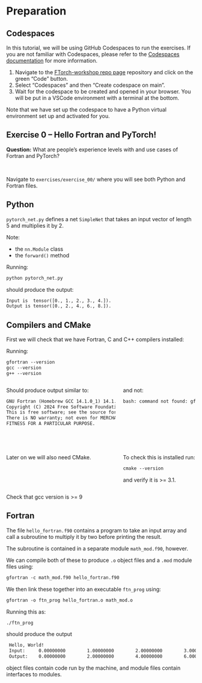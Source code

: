 # Preparation

## Codespaces

In this tutorial, we will be using GitHub Codespaces to run the exercises.
If you are not familiar with Codespaces, please refer to the
[Codespaces documentation](https://docs.github.com/en/codespaces) for more information.

:::{.fragment}
1. Navigate to the
   [FTorch-workshop repo page](https://github.com/Cambridge-ICCS/FTorch-workshop)
   repository and click on the green "Code" button.
2. Select "Codespaces" and then "Create codespace on main".
3. Wait for the codespace to be created and opened in your browser. You will be put in a
   VSCode environment with a terminal at the bottom.
:::

:::{.fragment}
Note that we have set up the codespace to have a Python virtual environment set up and
activated for you.
:::

## Exercise 0 -- Hello Fortran and PyTorch!

:::{.fragment}
**Question:** What are people's experience levels with and use cases of Fortran and PyTorch?
:::
\

:::{.fragment}
Navigate to `exercises/exercise_00/` where you will see both Python and
Fortran files.
:::

## Python

`pytorch_net.py` defines a net `SimpleNet` that takes an input vector of length 5
and multiplies it by 2.

Note:

  - the `nn.Module` class
  - the `forward()` method

Running:
```default
python pytorch_net.py
```

should produce the output:
```default
Input is  tensor([0., 1., 2., 3., 4.]).
Output is tensor([0., 2., 4., 6., 8.]).
```


## Compilers and CMake

First we will check that we have Fortran, C and C++ compilers installed:

Running:
```default
gfortran --version
gcc --version
g++ --version
```
::::{.columns}
:::{.column width=60%}
Should produce output similar to:
```default
GNU Fortran (Homebrew GCC 14.1.0_1) 14.1.0
Copyright (C) 2024 Free Software Foundation, Inc.
This is free software; see the source for copying conditions.
There is NO warranty; not even for MERCHANTABILITY or
FITNESS FOR A PARTICULAR PURPOSE.
```
:::
:::{.column width=40%}
and not:
```default
bash: command not found: gfortran
```
:::
::::

\

:::{.fragment}
::::{.columns}
:::{.column width=60%}
Later on we will also need CMake.
:::
:::{.column width=40%}
To check this is installed run:
```default
cmake --version
```
and verify it is >= 3.1.
:::
::::
:::

:::{.aside}
Check that gcc version is >= 9
:::

## Fortran

The file `hello_fortran.f90` contains a program to take an input array and call a
subroutine to multiply it by two before printing the result.

The subroutine is contained in a separate module `math_mod.f90`, however.

:::{.fragment}
We can compile both of these to produce `.o` object files and a `.mod` module files using:
```default
gfortran -c math_mod.f90 hello_fortran.f90
```
:::

:::{.fragment}
We then link these together into an executable `ftn_prog` using:
```default
gfortran -o ftn_prog hello_fortran.o math_mod.o
```
:::

:::{.fragment}
Running this as:
```default
./ftn_prog
```
should produce the output
```default
 Hello, World!
 Input:     0.00000000        1.00000000        2.00000000        3.00000000        4.00000000
 Output:    0.00000000        2.00000000        4.00000000        6.00000000        8.00000000
```
:::

:::{.aside}
object files contain code run by the machine, and module files contain interfaces to modules.
:::
